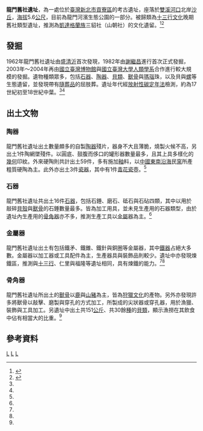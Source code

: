 '''龍門舊社遺址'''，為一處位於[[臺灣|臺灣]][[新北市|新北市]][[貢寮區|貢寮區]]的考古遺址，座落於[[雙溪_(新北市)|雙溪]][[河口|河口]]北岸[[沙丘|沙丘]]，[[海拔|海拔]]5.6[[公尺|公尺]]，目前為龍門河濱生態公園的一部分。被歸類為[[十三行文化|十三行文化]]晚期舊社類型遺址，推測為[[凱達格蘭族|凱達格蘭族]]三貂社（山朝社）的文化遺留。<ref name="采田福地－臺博館藏平埔傳奇">{{cite book|author=吳佰祿 |title=《采田福地－臺博館藏平埔傳奇》 |publisher=[[國立臺灣博物館|國立臺灣博物館]] |year=2009 |isbn=9789860215038}}</ref>{{Rp|22}}<ref name="十三行文化舊社類型與平埔族聚落關係之研究－以馬賽人村社為例">{{cite journal | author=周子揚 | title=〈十三行文化舊社類型與平埔族聚落關係之研究－以馬賽人村社為例〉| publisher=[[國立政治大學社會科學學院|國立政治大學社會科學學院]]民族學系 | date=2011年12月 | url=http://nccur.lib.nccu.edu.tw/retrieve/80575/900301.pdf | access-date=2021-04-06 | archive-date=2021-04-06 | archive-url=http://nccur.lib.nccu.edu.tw/retrieve/80575/900301.pdf | dead-url=no }}</ref>{{Rp|33}}

==發掘==
1962年龍門舊社遺址由[[盛清沂|盛清沂]]首次發現，1982年由[[謝繼昌|謝繼昌]]進行首次正式發掘，2003年～2004年再由[[國立臺灣博物館|國立臺灣博物館]]與[[國立臺灣大學人類學系|國立臺灣大學人類學系]]合作進行較大規模的發掘。遺物種類眾多，包括[[石器|石器]]、[[陶器|陶器]]、[[貝類|貝類]]、[[獸|獸]][[骨|骨]]與[[瑪瑙|瑪瑙]]珠，以及貝與[[螺|螺]]等生態遺留，並發現帶有[[隨葬品|隨葬品]]的屈肢葬。遺址年代經[[放射性碳定年法|放射性碳定年法]]檢測，約為17世紀初至18世紀中葉。<ref name="采田福地－臺博館藏平埔傳奇"/>{{Rp|22}}<ref name="十三行文化舊社類型與平埔族聚落關係之研究－以馬賽人村社為例"/>{{Rp|33、34}}

==出土文物==
===陶器===
龍門舊社遺址出土數量頗多的自製[[陶器|陶器]]殘片，器身不大且薄脆，燒製火候不高，另出土1件陶網墜殘件。以圓底、鼓腹而侈口的罐形器數量最多，且其上具多樣化的[[幾何|幾何]]印紋。外來硬陶則共計出土59件，多有施加[[釉|釉]]料，以[[中國東南沿海|中國東南沿海]]民[[窯|窯]]所產粗質硬陶為主。此外亦出土3件[[瓷器|瓷器]]，其中有1件[[青花瓷|青花瓷]]壺。<ref name="采田福地－臺博館藏平埔傳奇"/>{{Rp|25}}

===石器===
龍門舊社遺址共出土16件[[石器|石器]]，包括石錘、磨石、砥石與石砧四類，其中以用於敲碎[[貝殼|貝殼]]與[[獸|獸]][[骨|骨]]的石錘數量最多。皆為加工用具，並未見生產用的石器類型，由於遺址內生產用的[[骨角器|骨角器]]亦不多，推測生產工具以[[金屬|金屬]]器為主。<ref name="采田福地－臺博館藏平埔傳奇"/>{{Rp|25}}

===金屬器===
龍門舊社遺址出土有包括鐵矛、鐵錐、鐵針與銅圈等金屬器，其中[[鐵器|鐵器]]占絕大多數。金屬器以加工器或工具配件為主，生產器具與裝飾品則較少。遺址中亦發現煉鐵區，推測與[[十三行遺址|十三行]]、仁里與福隆等遺址相同，具有煉鐵的能力。<ref name="采田福地－臺博館藏平埔傳奇"/>{{Rp|25}}<ref name="十三行文化舊社類型與平埔族聚落關係之研究－以馬賽人村社為例"/>{{Rp|34}}

===骨角器===
龍門舊社遺址所出土的[[獸|獸]][[骨|骨]]以[[鹿|鹿]]與[[山豬|山豬]]為主，皆為[[狩獵|狩獵]][[文化|文化]]的產物。另外亦發現許多將獸骨以敲擊、磨製與穿孔的方式加工，所製成的尖狀器或穿孔器，用於漁獵、裝飾與工具加工。另遺址中出土共151[[公斤|公斤]]、共30餘[[種|種]]的[[貝類|貝類]]，顯示漁撈在其飲食中佔有相當大的比重。<ref name="采田福地－臺博館藏平埔傳奇"/>{{Rp|25}}

==參考資料==
{{reflist}}

[[Category:台灣考古遺址|L]]
[[Category:凱達格蘭族|L]]
[[Category:貢寮區|L]]